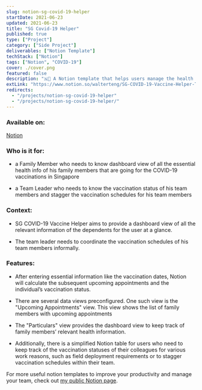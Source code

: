 ```yaml
---
slug: notion-sg-covid-19-helper
startDate: 2021-06-23
updated: 2021-06-23
title: "SG Covid-19 Helper"
published: true
type: ["Project"]
category: ["Side Project"]
deliverables: ["Notion Template"]
techStack: ["Notion"]
tags: ["Notion", "COVID-19"]
cover: ./cover.png
featured: false
description: "🇳💉 A Notion template that helps users manage the health data and vaccination schedules of their dependants in Singapore"
extLink: "https://www.notion.so/walterteng/SG-COVID-19-Vaccine-Helper-Template-46e31ae9d9b044b4b35e54e3e2b84402"
redirects:
  - "/projects/notion-sg-covid-19-helper"
  - "/projects/notion-sg-covid-19-helper/"
---
```


<BasicImage
  src="https://res.cloudinary.com/wtkw/image/upload/v1626368416/waltertengcom/projects/notion-sg-covid19-vaccine-helper/cover_wtqtol.png"
  alt="cover"
/>

### Available on:

[Notion](https://www.notion.so/walterteng/SG-COVID-19-Vaccine-Helper-Template-46e31ae9d9b044b4b35e54e3e2b84402)

### Who is it for:

- a Family Member who needs to know dashboard view of all the essential health info of his family members that are going for the COVID-19 vaccinations in Singapore

- a Team Leader who needs to know the vaccination status of his team members and stagger the vaccination schedules for his team members

### Context:

- SG COVID-19 Vaccine Helper aims to provide a dashboard view of all the relevant information of the dependents for the user at a glance.

- The team leader needs to coordinate the vaccination schedules of his team members informally.

<BasicImage
  src="https://res.cloudinary.com/wtkw/image/upload/v1626368442/waltertengcom/projects/notion-sg-covid19-vaccine-helper/demo_ss_notion_sg_covid19_helper_igwfwp.gif"
  alt="demo"
/>

### Features:

- After entering essential information like the vaccination dates, Notion will calculate the subsequent upcoming appointments and the individual’s vaccination status.

<BasicImage
  src="https://res.cloudinary.com/wtkw/image/upload/v1626368507/waltertengcom/projects/notion-sg-covid19-vaccine-helper/ss_notion_sg_covid19_helper_2_vxcvct.png"
  alt="Vaccination Status"
/>

- There are several data views preconfigured. One such view is the "Upcoming Appointments" view. This view shows the list of family members with upcoming appointments

<BasicImage
  src="https://res.cloudinary.com/wtkw/image/upload/v1626368508/waltertengcom/projects/notion-sg-covid19-vaccine-helper/ss_notion_sg_covid19_helper_3_ax8uqa.png"
  alt="Upcoming Appointments"
/>

- The "Particulars" view provides the dashboard view to keep track of family members’ relevant health information.

<BasicImage
  src="https://res.cloudinary.com/wtkw/image/upload/v1626368509/waltertengcom/projects/notion-sg-covid19-vaccine-helper/ss_notion_sg_covid19_helper_4_fdztwd.png"
  alt="Particulars View"
/>

- Additionally, there is a simplified Notion table for users who need to keep track of the vaccination statuses of their colleagues for various work reasons, such as field deployment requirements or to stagger vaccination schedules within their team.

<BasicImage
  src="https://res.cloudinary.com/wtkw/image/upload/v1626368509/waltertengcom/projects/notion-sg-covid19-vaccine-helper/ss_notion_sg_covid19_helper_5_aaxgsl.png"
  alt="Team View"
/>

For more useful notion templates to improve your productivity and manage your team, check out [my public Notion page](https://www.notion.so/Walter-Teng-s-Public-Templates-1b8641ca447f47b09289fb41907cbae0).
